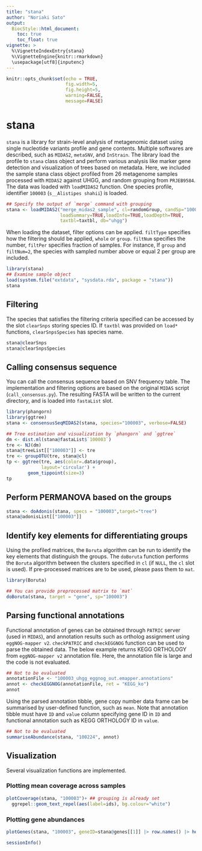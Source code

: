 ```yaml
---
title: "stana"
author: "Noriaki Sato"
output:
  BiocStyle::html_document:
    toc: true
    toc_float: true
vignette: >
  %\VignetteIndexEntry{stana}
  %\VignetteEngine{knitr::rmarkdown}
  \usepackage[utf8]{inputenc}
---
```


```r
knitr::opts_chunk$set(echo = TRUE,
                      fig.width=5,
                      fig.height=5,
                      warning=FALSE,
                      message=FALSE)
```

# stana

`stana` is a library for strain-level analysis of metagenomic dataset using single nucleotide variants profile and gene contents.
Multiple softwares are described, such as `MIDAS2`, `metaSNV`, and `InStrain`.
The library load the profile to `stana` class object and perform various analysis like marker gene detection and visualization of trees based on metadata.
Here, we included the sample stana class object profiled from 26 metagenome samples processed with `MIDAS2` against UHGG, and random grouping from `PRJEB9584`. The data was loaded with `loadMIDAS2` function. One species profile, identifier `100003` (`s__Alistipes shahii`) is loaded.

```r
## Specify the output of `merge` command with grouping
stana <- loadMIDAS2("merge_midas2_sample", cl=randomGroup, candSp="100003",
                    loadSummary=TRUE,loadInfo=TRUE,loadDepth=TRUE,
                    taxtbl=taxtbl, db="uhgg")
```

When loading the dataset, filter options can be applied. `filtType` specifies how the filtering should be applied, `whole` or `group`. `filtNum` specifies the number, `filtPer` specifies fraction of samples. For instance, If `group` and `filtNum=2`, the species with sampled number above or equal 2 per group are included.

```r
library(stana)
## Examine sample object
load(system.file("extdata", "sysdata.rda", package = "stana"))
stana
```

## Filtering

The species that satisfies the filtering criteria specified can be accessed by the slot `clearSnps` storing species ID. If `taxtbl` was provided on `load*` functions, `clearSnpsSpecies` has species name.

```r
stana@clearSnps
stana@clearSnpsSpecies
```

## Calling consensus sequence

You can call the consensus sequence based on SNV frequency table. The implementation and filtering options are based on the original `MIDAS` script (`call_consensus.py`). The resulting FASTA will be written to the current directory, and is loaded into `fastaList` slot.

```r
library(phangorn)
library(ggtree)
stana <- consensusSeqMIDAS2(stana, species="100003", verbose=FALSE)

## Tree estimation and visualization by `phangorn` and `ggtree`
dm <- dist.ml(stana@fastaList$`100003`)
tre <- NJ(dm)
stana@treeList[["100003"]] <- tre
tre <- groupOTU(tre, stana@cl)
tp <- ggtree(tre, aes(color=.data$group),
             layout='circular') +
        geom_tippoint(size=3)
tp
```

## Perform PERMANOVA based on the groups

```r
stana <- doAdonis(stana, specs = "100003",target="tree")
stana@adonisList[["100003"]]
```

## Identify key elements for differentiating groups

Using the profiled matrices, the `Boruta` algorithm can be run to identify the key elements that distinguish the groups. The `doBoruta` function performs the `Boruta` algorithm between the clusters specified in `cl` (if `NULL`, the `cl` slot is used). If pre-processed matrices are to be used, please pass them to `mat`.

```r
library(Boruta)

## You can provide preprocessed matrix to `mat`
doBoruta(stana, target = "gene", sp="100003")
```

## Parsing functional annotations

Functional annotation of genes can be obtained through `PATRIC` server (used in `MIDAS`), and annotation results such as ortholog assignment using `eggNOG-mapper v2`. `checkPATRIC` and `checkEGGNOG` function can be used to parse the obtained data. The below example returns KEGG ORTHOLOGY from `eggNOG-mapper v2` annotation file. Here, the annotation file is large and the code is not evaluated.

```r
## Not to be evaluated
annotationFile <- "100003_uhgg_eggnog_out.emapper.annotations"
annot <- checkEGGNOG(annotationFile, ret = "KEGG_ko")
annot
```

Using the parsed annotation tibble, gene copy number data frame can be summarised by user-defined function, such as `mean`.
Note that annotation tibble must have `ID` and `value` column specifying gene ID in `ID` and functional annotation such as KEGG ORTHOLOGY ID in `value`.

```r
## Not to be evaluated
summariseAbundance(stana, "100224", annot)
```


## Visualization

Several visualization functions are implemented.

### Plotting mean coverage across samples

```r
plotCoverage(stana, "100003")+ ## grouping is already set
  ggrepel::geom_text_repel(aes(label=ids), bg.colour="white")
```

### Plotting gene abundances
```r
plotGenes(stana, "100003", geneID=stana@genes[[1]] |> row.names() |> head(3))
```

```r
sessionInfo()
```